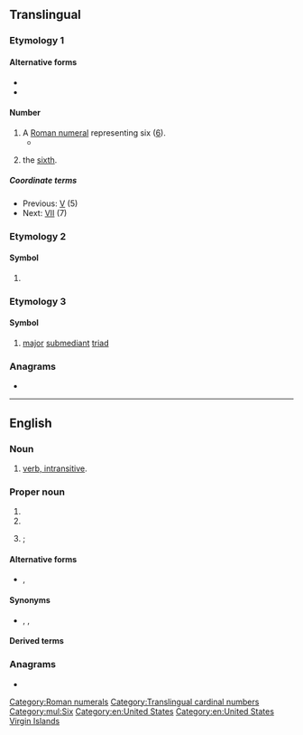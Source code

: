 {{also|Appendix:Variations of "vi"}}
{{character info|Ⅵ}}
==Translingual==

===Etymology 1===

====Alternative forms====
* {{alter|mul|vi|vj}}
* {{alter|mul|VI.||ordinal}}

====Number====
{{mul-number}}

# A [[Roman numeral]] representing six ([[six|6]]).
#* {{RQ:Schuster Hepaticae|volume=V|page=viii|text=The supplementary bibliography (in Vol. '''VI''') attests to the comprehensiveness of the effort.}}
# {{cln|mul|ordinal numbers}} {{lb|mul|especially in the names of aristocracy}} the [[sixth]].

=====Coordinate terms=====
* Previous: [[V]] (5)
* Next: [[VII]] (7)

[[Category:Roman numerals]]
[[Category:Translingual cardinal numbers]]
[[Category:mul:Six]]

===Etymology 2===

====Symbol====
{{mul-symbol}}

# {{ISO 3166|1|2|United States Virgin Islands}}
#: {{syn|mul|VIR|qq1={{w|ISO 3166-1 alpha-3|alpha-3}}}}

===Etymology 3===

====Symbol====
{{mul-symbol}}

# {{lb|mul|music}} [[major]] [[submediant]] [[triad]]

===Anagrams===
* {{l|mul|IV}}

----

==English==

===Noun===
{{en-noun}}

# [[intransitive verb|verb, intransitive]].

===Proper noun===
{{en-proper-noun}}

# {{abbreviation of|en|Virgin Islands}}
# {{l|mul|VI|gloss=U.S. Virgin Islands}}
# {{c|en|Individuals}} {{lb|en|UK}}  {{abbreviation of|en|[[Victoria]] [[Imperatrix]]}}; {{ngd|the [[royal cypher]] of {{w|lang=en|Victoria I of the United Kingdom|Queen Victoria of the United Kingdom}}, queen regnant and empress of the British Empire, Empire of India}}

====Alternative forms====
* {{sense|Virgin Islands|Victoria}} {{l|en|V.I.}} , {{l|en|V. I.}}

====Synonyms====
* {{sense|Victoria}} {{l|en|VR}}, {{l|en|VRI}}, {{l|en|VIR}}

====Derived terms====
{{col3|en|title=Virgin Islands|
|BVI
|USVI
|PRUSVI
}}

===Anagrams===
* {{anagrams|en|a=iv|IV}}

[[Category:en:United States]]
[[Category:en:United States Virgin Islands]]